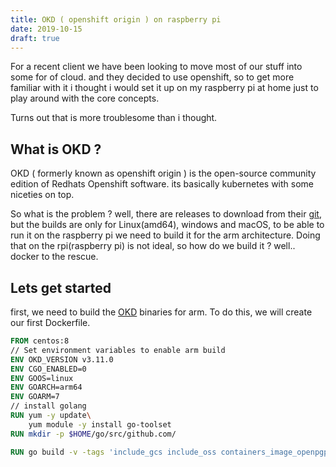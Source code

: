 ```yaml
---
title: OKD ( openshift origin ) on raspberry pi
date: 2019-10-15
draft: true
---
```


For a recent client we have been looking to move most of our stuff into some for of cloud.
and they decided to use openshift, so to get more familiar with it i thought i would set it up
on my raspberry pi at home just to play around with the core concepts.

Turns out that is more troublesome than i thought.

## What is OKD ?

OKD ( formerly known as openshift origin ) is the open-source community edition of Redhats Openshift software.
its basically kubernetes with some niceties on top.

So what is the problem ?
well, there are releases to download from their [git](https://github.com/openshift/origin), but the builds are only
for Linux(amd64), windows and macOS, to be able to run it on the raspberry pi we need to build it for the arm architecture.
Doing that on the rpi(raspberry pi) is not ideal, so how do we build it ? well.. docker to the rescue.

## Lets get started

first, we need to build the [OKD](https://github.com/openshift/origin) binaries for arm.
To do this, we will create our first Dockerfile.

```Dockerfile
FROM centos:8
// Set environment variables to enable arm build
ENV OKD_VERSION v3.11.0
ENV CGO_ENABLED=0
ENV GOOS=linux
ENV GOARCH=arm64
ENV GOARM=7
// install golang
RUN yum -y update\
    yum module -y install go-toolset
RUN mkdir -p $HOME/go/src/github.com/

RUN go build -v -tags 'include_gcs include_oss containers_image_openpgp' github.com/openshift/origin/cmd/oc

```
